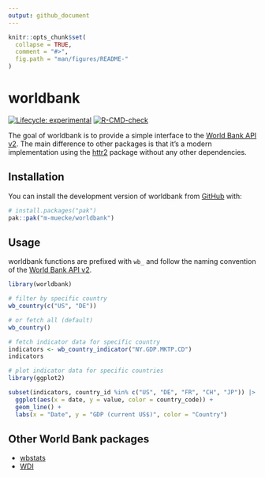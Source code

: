 ```yaml
---
output: github_document
---
```


<!-- README.md is generated from README.Rmd. Please edit that file -->

```r
knitr::opts_chunk$set(
  collapse = TRUE,
  comment = "#>",
  fig.path = "man/figures/README-"
)
```

# worldbank

<!-- badges: start -->
[![Lifecycle: experimental](https://img.shields.io/badge/lifecycle-experimental-orange.svg)](https://lifecycle.r-lib.org/articles/stages.html#experimental)
[![R-CMD-check](https://github.com/m-muecke/worldbank/actions/workflows/R-CMD-check.yaml/badge.svg)](https://github.com/m-muecke/worldbank/actions/workflows/R-CMD-check.yaml)
<!-- badges: end -->

The goal of worldbank is to provide a simple interface to the [World Bank API v2](https://datahelpdesk.worldbank.org/knowledgebase/articles/889392-about-the-indicators-api-documentation).
The main difference to other packages is that it's a modern implementation using the [httr2](https://httr2.r-lib.org) package without any other
dependencies.

## Installation
You can install the development version of worldbank from [GitHub](https://github.com/) with:

```r
# install.packages("pak")
pak::pak("m-muecke/worldbank")
```

## Usage

worldbank functions are prefixed with `wb_` and follow the naming convention of the [World Bank API v2](https://datahelpdesk.worldbank.org/knowledgebase/articles/889392-about-the-indicators-api-documentation).

```r
library(worldbank)

# filter by specific country
wb_country(c("US", "DE"))

# or fetch all (default)
wb_country()

# fetch indicator data for specific country
indicators <- wb_country_indicator("NY.GDP.MKTP.CD")
indicators

# plot indicator data for specific countries
library(ggplot2)

subset(indicators, country_id %in% c("US", "DE", "FR", "CH", "JP")) |>
  ggplot(aes(x = date, y = value, color = country_code)) +
  geom_line() +
  labs(x = "Date", y = "GDP (current US$)", color = "Country")
```

## Other World Bank packages
* [wbstats](https://github.com/gshs-ornl/wbstats)
* [WDI](https://github.com/vincentarelbundock/WDI)
